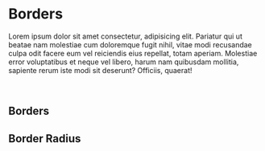 
<Meta title="Design Tokens/Borders" />

# Borders

Lorem ipsum dolor sit amet consectetur, adipisicing elit. Pariatur qui ut
beatae nam molestiae cum doloremque fugit nihil, vitae modi recusandae culpa
odit facere eum vel reiciendis eius repellat, totam aperiam. Molestiae error
voluptatibus et neque vel libero, harum nam quibusdam mollitia, sapiente rerum
iste modi sit deserunt? Officiis, quaerat!

<br />

## Borders

<DesignTokenDocBlock categoryName="Borders" />

## Border Radius

<DesignTokenDocBlock categoryName="Border Radius" />
